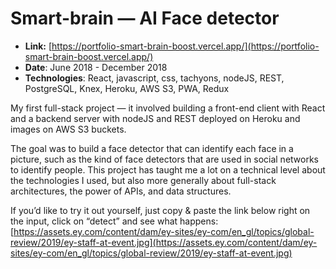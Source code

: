 # Smart-brain — AI Face detector

- **Link:** [https://portfolio-smart-brain-boost.vercel.app/](https://portfolio-smart-brain-boost.vercel.app/)
- **Date**: June 2018 - December 2018
- **Technologies**: React, javascript, css, tachyons, nodeJS, REST, PostgreSQL, Knex, Heroku, AWS S3, PWA, Redux

My first full-stack project — it involved building a front-end client with React and a backend server with nodeJS and REST deployed on Heroku and images on AWS S3 buckets.

The goal was to build a face detector that can identify each face in a picture, such as the kind of face detectors that are used in social networks to identify people. This project has taught me a lot on a technical level about the technologies I used, but also more generally about full-stack architectures, the power of APIs, and data structures.

If you’d like to try it out yourself, just copy & paste the link below right on the input, click on “detect” and see what happens: [https://assets.ey.com/content/dam/ey-sites/ey-com/en_gl/topics/global-review/2019/ey-staff-at-event.jpg](https://assets.ey.com/content/dam/ey-sites/ey-com/en_gl/topics/global-review/2019/ey-staff-at-event.jpg)
